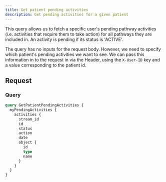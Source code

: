 ```yaml
---
title: Get patient pending activities
description: Get pending activities for a given patient
---
```


This query allows us to fetch a specific user's pending pathway activities (i.e. activities that require them to take action) for all pathways they are included in. An activity is pending if its status is 'ACTIVE'.

The query has no inputs for the request body. However, we need to specify which patient's pending activities we want to see. We can pass this information in to the request in via the Header, using the `X-User-ID` key and a value corresponding to the patient id.

## Request

### Query

```graphql
query GetPatientPendingActivities {
  myPendingActivities {
    activities {
      stream_id
      id
      status
      action
      date
      object {
        id
        type
        name
      }
    }
  }
}
```
